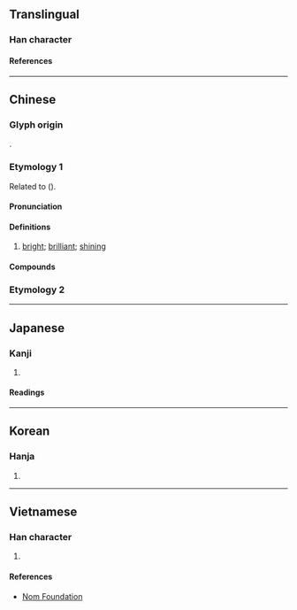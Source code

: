 {{also|皜}}
{{character info}}
==Translingual==

===Han character===
{{Han char|rn=72|rad=日|as=10|sn=14|four=60227|canj=AYRB|ids=⿱日高}}

====References====
{{Han ref|kx=0498.430|dkj=14089|dj=0867.210|hdz=21530.160|uh=66A0}}

----

==Chinese==
{{zh-forms}}

===Glyph origin===
{{Han etym}}
{{Han compound|日|高|ls=psc|c1=s|c2=p|t1=sun}}.

===Etymology 1===
Related to {{och-l|皓|bright}} ({{zh-ref|Schuessler, 2007}}).

====Pronunciation====
{{zh-pron
|m=gǎo
|c=gou2
|mc=y
|oc=y
|ma=
|cat=n,a
}}

====Definitions====
{{zh-hanzi}}

# [[bright]]; [[brilliant]]; [[shining]]

====Compounds====
{{zh-der|暠暠}}

===Etymology 2===
{{zh-see|皓|v}}

----

==Japanese==

===Kanji===
{{ja-kanji|grade=|rs=日10}}

# {{rfdef|ja|sort=日10}}

====Readings====
{{ja-readings
|on=こう
}}

----

==Korean==

===Hanja===
{{ko-hanja|hangeul=[[고]], [[호]]|eumhun=|rv=go, ho|mr=ko, ho|y=ko, ho}}

# {{rfdef|ko|sort=日10}}

----

==Vietnamese==

===Han character===
{{vi-readings|rs=日10|reading=hạo}}

# {{rfdef|vi|sort=日10}}

====References====
* [http://nomfoundation.org/common/nom_details.php?codepoint=66a0 Nom Foundation]